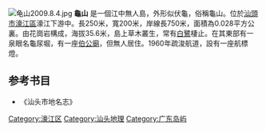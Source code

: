 {{expand|time=2010-10-07T13:03:34+00:00}}
[[File:龟山2009.8.4.jpg|thumb]]
'''龜山''' 是一個江中無人島，外形似伏龜，俗稱龜山。位於[[汕頭市|汕頭市]][[濠江區|濠江區]]濠江下游中。長250米，寬200米，岸線長750米，面積為0.028平方公裏。由花崗岩構成，海拔35.6米，島上草木叢生，常有[[白鷺|白鷺]]棲止。在其東部有一泉眼名龜尿堀，有一座[[伯公廟|伯公廟]]，但無人居住。1960年疏浚航道，設有一座航標燈。

==参考书目==
*《汕头市地名志》

{{Guangdong-stub}}

[[Category:濠江区|Category:濠江区]]
[[Category:汕头地理|Category:汕头地理]]
[[Category:广东岛屿|Category:广东岛屿]]